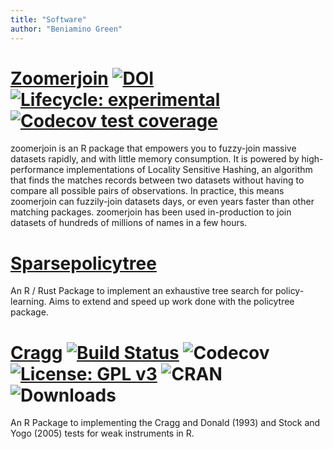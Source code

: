 ```yaml
---
title: "Software"
author: "Beniamino Green"
---
```


# [Zoomerjoin](https://beniaminogreen.github.io/zoomerjoin/) [![DOI](https://joss.theoj.org/papers/10.21105/joss.05693/status.svg)](https://doi.org/10.21105/joss.05693) [![Lifecycle: experimental](https://img.shields.io/badge/lifecycle-experimental-orange.svg)](https://lifecycle.r-lib.org/articles/stages.html#experimental) [![Codecov test coverage](https://codecov.io/gh/beniaminogreen/zoomerjoin/branch/main/graph/badge.svg)](https://app.codecov.io/gh/beniaminogreen/zoomerjoin?branch=main)


zoomerjoin is an R package that empowers you to fuzzy-join massive datasets rapidly, and with little memory consumption. It is powered by high-performance implementations of Locality Sensitive Hashing, an algorithm that finds the matches records between two datasets without having to compare all possible pairs of observations. In practice, this means zoomerjoin can fuzzily-join datasets days, or even years faster than other matching packages. zoomerjoin has been used in-production to join datasets of hundreds of millions of names in a few hours.

# [Sparsepolicytree](https://beniaminogreen.github.io/sparsepolicytree/)

An R / Rust Package to implement an exhaustive tree search for policy-learning. Aims to extend and speed up work done with the policytree package.

# [Cragg](https://github.com/beniaminogreen/cragg) [![Build Status](https://travis-ci.com/beniaminogreen/cragg.svg?branch=main)](https://travis-ci.com/beniaminogreen/cragg) ![Codecov](https://img.shields.io/codecov/c/github/beniaminogreen/cragg) [![License: GPL v3](https://img.shields.io/badge/License-GPL%20v3-blue.svg)](https://www.gnu.org/licenses/gpl-3.0.en.html) ![CRAN](https://www.r-pkg.org/badges/version/cragg) ![Downloads](https://cranlogs.r-pkg.org/badges/grand-total/cragg)


An R Package to implementing the Cragg and Donald (1993) and Stock and Yogo
(2005) tests for weak instruments in R.
